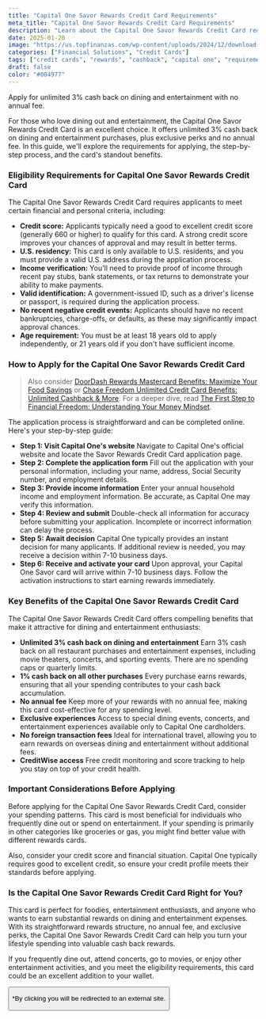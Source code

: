 ```yaml
---
title: "Capital One Savor Rewards Credit Card Requirements"
meta_title: "Capital One Savor Rewards Credit Card Requirements"
description: "Learn about the Capital One Savor Rewards Credit Card requirements, application process, and eligibility criteria for this dining and entertainment rewards card."
date: 2025-01-20
image: "https://us.topfinanzas.com/wp-content/uploads/2024/12/download-13-1-1024x536.webp"
categories: ["Financial Solutions", "Credit Cards"]
tags: ["credit cards", "rewards", "cashback", "capital one", "requirements"]
draft: false
color: "#004977"
---
```


Apply for unlimited 3% cash back on dining and entertainment with no annual fee.

For those who love dining out and entertainment, the Capital One Savor Rewards Credit Card is an excellent choice. It offers unlimited 3% cash back on dining and entertainment purchases, plus exclusive perks and no annual fee. In this guide, we'll explore the requirements for applying, the step-by-step process, and the card's standout benefits.

### Eligibility Requirements for Capital One Savor Rewards Credit Card

The Capital One Savor Rewards Credit Card requires applicants to meet certain financial and personal criteria, including:

- **Credit score:** Applicants typically need a good to excellent credit score (generally 660 or higher) to qualify for this card. A strong credit score improves your chances of approval and may result in better terms.
- **U.S. residency:** This card is only available to U.S. residents, and you must provide a valid U.S. address during the application process.
- **Income verification:** You'll need to provide proof of income through recent pay stubs, bank statements, or tax returns to demonstrate your ability to make payments.
- **Valid identification:** A government-issued ID, such as a driver's license or passport, is required during the application process.
- **No recent negative credit events:** Applicants should have no recent bankruptcies, charge-offs, or defaults, as these may significantly impact approval chances.
- **Age requirement:** You must be at least 18 years old to apply independently, or 21 years old if you don't have sufficient income.

### How to Apply for the Capital One Savor Rewards Credit Card

> Also consider [DoorDash Rewards Mastercard Benefits: Maximize Your Food Savings](/financial-solutions/doordash-rewards-mastercard-benefits) or [Chase Freedom Unlimited Credit Card Benefits: Unlimited Cashback & More](/financial-solutions/chase-freedom-unlimited-credit-card-benefits). For a deeper dive, read [The First Step to Financial Freedom: Understanding Your Money Mindset](/personal-finance/the-first-step-to-financial-freedom-understanding-your-money-mindset).

The application process is straightforward and can be completed online. Here's your step-by-step guide:

- **Step 1: Visit Capital One's website**
  Navigate to Capital One's official website and locate the Savor Rewards Credit Card application page.
- **Step 2: Complete the application form**
  Fill out the application with your personal information, including your name, address, Social Security number, and employment details.
- **Step 3: Provide income information**
  Enter your annual household income and employment information. Be accurate, as Capital One may verify this information.
- **Step 4: Review and submit**
  Double-check all information for accuracy before submitting your application. Incomplete or incorrect information can delay the process.
- **Step 5: Await decision**
  Capital One typically provides an instant decision for many applicants. If additional review is needed, you may receive a decision within 7-10 business days.
- **Step 6: Receive and activate your card**
  Upon approval, your Capital One Savor card will arrive within 7-10 business days. Follow the activation instructions to start earning rewards immediately.

### Key Benefits of the Capital One Savor Rewards Credit Card

The Capital One Savor Rewards Credit Card offers compelling benefits that make it attractive for dining and entertainment enthusiasts:

- **Unlimited 3% cash back on dining and entertainment**
  Earn 3% cash back on all restaurant purchases and entertainment expenses, including movie theaters, concerts, and sporting events. There are no spending caps or quarterly limits.
- **1% cash back on all other purchases**
  Every purchase earns rewards, ensuring that all your spending contributes to your cash back accumulation.
- **No annual fee**
  Keep more of your rewards with no annual fee, making this card cost-effective for any spending level.
- **Exclusive experiences**
  Access to special dining events, concerts, and entertainment experiences available only to Capital One cardholders.
- **No foreign transaction fees**
  Ideal for international travel, allowing you to earn rewards on overseas dining and entertainment without additional fees.
- **CreditWise access**
  Free credit monitoring and score tracking to help you stay on top of your credit health.

### Important Considerations Before Applying

Before applying for the Capital One Savor Rewards Credit Card, consider your spending patterns. This card is most beneficial for individuals who frequently dine out or spend on entertainment. If your spending is primarily in other categories like groceries or gas, you might find better value with different rewards cards.

Also, consider your credit score and financial situation. Capital One typically requires good to excellent credit, so ensure your credit profile meets their standards before applying.

<AdZone id="us_budgetbeepro_4" />

### Is the Capital One Savor Rewards Credit Card Right for You?

This card is perfect for foodies, entertainment enthusiasts, and anyone who wants to earn substantial rewards on dining and entertainment expenses. With its straightforward rewards structure, no annual fee, and exclusive perks, the Capital One Savor Rewards Credit Card can help you turn your lifestyle spending into valuable cash back rewards.

If you frequently dine out, attend concerts, go to movies, or enjoy other entertainment activities, and you meet the eligibility requirements, this card could be an excellent addition to your wallet.

<Button
  label="Apply on Official Site"
  link="https://www.capitalone.com/credit-cards/savor/"
/>

<p class="text-sm mt-2">
  *By clicking you will be redirected to an external site.
</p>
